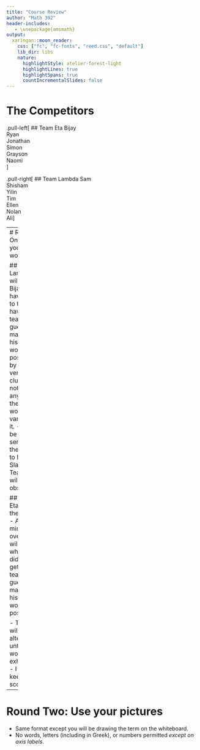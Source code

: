 ```yaml
---
title: "Course Review" 
author: "Math 392"
header-includes:
   - \usepackage{amsmath}
output:
  xaringan::moon_reader:
    css: ["fc", "fc-fonts", "reed.css", "default"]
    lib_dir: libs
    nature:
      highlightStyle: atelier-forest-light
      highlightLines: true
      highlightSpans: true
      countIncrementalSlides: false
---
```


# The Competitors

.pull-left[
## Team Eta
Bijay  
Ryan  
Jonathan  
Simon  
Grayson  
Naomi  
]

.pull-right[
## Team Lambda
Sam  
Shisham  
Yilin  
Tim  
Ellen  
Nolan  
Ali
]

---
# Round One: Use your words

## Team Lambda will start
- Bijay will have 1 min to try to have his team guess as many of his key words as possible by giving verbal clues but not using any part of the key word or a variant of it.
- I will be sending the words to Bijay via Slack.
- Team Eta will be observing.

## Team Eta takes their turn
- After the minute is over, Sam will do what Bijay did: try to get get his team to guess as many of his key words as possible.

- Teams will alternate until the words are exhausted.
- I will keep score


---
# Round Two: Use your pictures

- Same format except you will be drawing the term on the whiteboard.
- No words, letters (including in Greek), or numbers permitted *except on axis labels*.